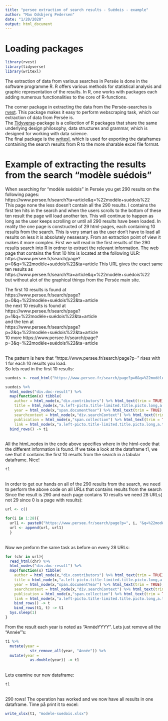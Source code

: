 ```yaml
---
title: "persee extraction of search results - Suédois - example"
author: "Max Odsbjerg Pedersen"
date: "1/20/2020"
output: html_document
---
```

# Loading packages
```r
library(rvest)
library(tidyverse)
library(writexl)
```

The extraction of data from various searches in Persée is done in the software programme R. R offers various methods for statistical analysis and graphic representation of the results. In R, one works with packages each adding numerous functionalities to the core of R-functions.<br>

The corner package in extracting the data from the Persée-searches is [rvest](https://blog.rstudio.com/2014/11/24/rvest-easy-web-scraping-with-r/). This package makes it easy to perform webscraping task, which our extraction of data from Persée is. 
 <br>
 The [Tidyverse](https://www.tidyverse.org)-package is a collection of R packages that share the same underlying design philosophy, data structures and grammar, which is designed for working with data science.
<br> 
The final package is the [writexl](https://github.com/ropensci/writexl), which is used for exporting the dataframes containing the search results from R to the more sharable excel file format. 

# Example of extracting the results from the search "modèle suédois" 
When searching for "modèle suédois" in Persée you get 290 results on the following pages: <br> https://www.persee.fr/search?ta=article&q=%22modèle+suédois%22 <br>
This page none the less doesn't contain all the 290 results. I contains the first ten hits in the search and when the users scrolls to the bottom of these ten result the page will load another ten. This will continue to happen as long as the user keeps scrolling or until all 290 results have been loaded. In reality the one page is constructed of 29 html-pages, each containing 10 results from the search. This is very smart as the user don't have to load all results on less it is absolutely nessesary. From an extraction point of view it makes it more complex. First we will read in the first results of the 290 results search into R in ordner to extract the relevant information.
The web page that contains the first 10 hits is located at the following ULR: <br> 
https://www.persee.fr/search/page?p=0&q=%22modèle+suédois%22&ta=article
This URL gives the exact same ten results as <br>
https://www.persee.fr/search?ta=article&q=%22modèle+suédois%22 <br> 
but without alot of the graphical things from the Persée main site. 

The first 10 results is found at <br> 
https://www.persee.fr/search/page?p=0&q=%22modèle+suédois%22&ta=article <br>
the next 10 results is found at <br>
https://www.persee.fr/search/page?p=1&q=%22modèle+suédois%22&ta=article <br>
and the ten at <br>
https://www.persee.fr/search/page?p=2&q=%22modèle+suédois%22&ta=article <br>
10 more
https://www.persee.fr/search/page?p=3&q=%22modèle+suédois%22&ta=article

<br> 
The pattern is here that "https://www.persee.fr/search/page?p=" rises with 1 for each 10 results you load. 
 <br> 
 So lets read in the first 10 results:
 

```r
suedois <- read_html("https://www.persee.fr/search/page?p=0&q=%22modèle+suédois%22&ta=article")
```



```r
suedois %>% 
  html_nodes("div.doc-result") %>% 
  map(function(x) tibble(
    author = html_node(x,"div.contributors") %>% html_text(trim = TRUE),
    title = html_node(x,"a.left-picto.title-limited.title.picto.long,a.title.title-free") %>% html_text(trim = TRUE),
    year = html_node(x,"span.documentYear") %>% html_text(trim = TRUE),
    searchcontext = html_node(x,"div.searchContext") %>% html_text(trim = TRUE),
    publication = html_node(x,"span.collection") %>% html_text(trim = TRUE),
    link = html_node(x,"a.left-picto.title-limited.title.picto.long,a.title.title-free") %>% html_attr("href"))) %>% 
  bind_rows() -> t1
```
<br> 
All the html_nodes in the code above specifies where in the html-code that the different information is found. If we take a look at the dataframe t1, we see that it contains the first 10 results from the search in a tabular dataframe. Nice!

```r
t1
```
<br>
In order to get our hands on all of the 290 results from the search, we need to perform the above code on all URLs that contains results from the search Since the result is 290 and each page contains 10 results we need 28 URLs( not 29 since 0 is a page with results):

```r
url <- c()

for(i in 1:28){
  url1 <- paste0("https://www.persee.fr/search/page?p=", i, "&q=%22modèle+suédois%22&ta=article")
  url <- append(url, url1)
  }

```

<br>
Now we preform the same task as before on every 28 URLs:

```r
for (chr in url){
  read_html(chr) %>% 
  html_nodes("div.doc-result") %>% 
  map(function(x) tibble(
    author = html_node(x,"div.contributors") %>% html_text(trim = TRUE),
    title = html_node(x,"a.left-picto.title-limited.title.picto.long,a.title.title-free") %>% html_text(trim = TRUE),
    year = html_node(x,"span.documentYear") %>% html_text(trim = TRUE),
    searchcontext = html_node(x,"div.searchContext") %>% html_text(trim = TRUE),
    publication = html_node(x,"span.collection") %>% html_text(trim = TRUE),
    link = html_node(x,"a.left-picto.title-limited.title.picto.long,a.title.title-free") %>% html_attr("href"))) %>% 
    bind_rows() -> t
    bind_rows(t1, t) -> t1
  Sys.sleep(1)
}
```

From the result each year is noted as "AnnéeYYYY". Lets just remove all the "Année"'s: 

```r
t1 %>% 
  mutate(year =
           str_remove_all(year, "Année")) %>% 
  mutate(year =
           as.double(year)) -> t1
```
<br>
Lets examine our new dataframe:
```r
t1
```
<br> 
290 rows! The operation has worked and we now have all results in one dataframe. Time på print it to excel: 

```r
write_xlsx(t1, "modele-suedois.xlsx")
```



